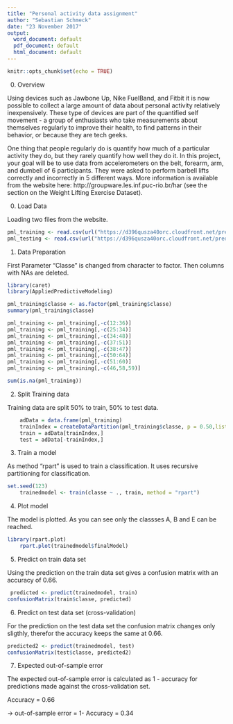 ---
title: "Personal activity data assignment"
author: "Sebastian Schmeck"
date: "23 November 2017"
output:
  word_document: default
  pdf_document: default
  html_document: default
---

```{r setup, include=FALSE}
knitr::opts_chunk$set(echo = TRUE)
```

0. Overview

Using devices such as Jawbone Up, Nike FuelBand, and Fitbit it is now possible to collect a large amount of data about personal activity relatively inexpensively. These type of devices are part of the quantified self movement - a group of enthusiasts who take measurements about themselves regularly to improve their health, to find patterns in their behavior, or because they are tech geeks.

One thing that people regularly do is quantify how much of a particular activity they do, but they rarely quantify how well they do it. In this project, your goal will be to use data from accelerometers on the belt, forearm, arm, and dumbell of 6 participants. They were asked to perform barbell lifts correctly and incorrectly in 5 different ways. More information is available from the website here: http://groupware.les.inf.puc-rio.br/har (see the section on the Weight Lifting Exercise Dataset).

0. Load Data

Loading two files from the website.

```{r, echo= TRUE}
pml_training <- read.csv(url("https://d396qusza40orc.cloudfront.net/predmachlearn/pml-training.csv"))
pml_testing <- read.csv(url("https://d396qusza40orc.cloudfront.net/predmachlearn/pml-testing.csv"))

```


1. Data Preparation

First Parameter "Classe" is changed from character to factor. Then columns with NAs are deleted.

```{r, echo=TRUE}
library(caret)
library(AppliedPredictiveModeling)

pml_training$classe <- as.factor(pml_training$classe)
summary(pml_training$classe)

pml_training <- pml_training[,-c(12:36)]
pml_training <- pml_training[,-c(25:34)]
pml_training <- pml_training[,-c(34:48)]
pml_training <- pml_training[,-c(37:51)]
pml_training <- pml_training[,-c(38:47)]
pml_training <- pml_training[,-c(50:64)]
pml_training <- pml_training[,-c(51:60)]
pml_training <- pml_training[,-c(46,58,59)]

sum(is.na(pml_training))

```


2. Split Training data

Training data are split 50% to train, 50% to test data.

```{r, echo=TRUE}
    adData = data.frame(pml_training)
    trainIndex = createDataPartition(pml_training$classe, p = 0.50,list=FALSE)
    train = adData[trainIndex,]
    test = adData[-trainIndex,]
```


3. Train a model

As method "rpart" is used to train a classification. It uses recursive partitioning for classification.

```{r, echo=TRUE}
set.seed(123)
    trainedmodel <- train(classe ~ ., train, method = "rpart")
```


4. Plot model

The model is plotted. As you can see only the classses A, B and E can be reached.

```{r, echo=TRUE}
library(rpart.plot)
    rpart.plot(trainedmodel$finalModel)
```


5. Predict on train data set

Using the prediction on the train data set gives a confusion matrix with an accuracy of 0.66.

```{r, echo=TRUE}
 predicted <- predict(trainedmodel, train)
confusionMatrix(train$classe, predicted)
```


6. Predict on test data set (cross-validation)

For the prediction on the test data set the confusion matrix changes only sligthly, therefor the accuracy keeps the same at 0.66.

```{r, echo=TRUE}
predicted2 <- predict(trainedmodel, test)
confusionMatrix(test$classe, predicted2)
```

7. Expected out-of-sample error

The expected out-of-sample error is calculated as 1 - accuracy for predictions made against the cross-validation set.

Accuracy = 0.66

-> out-of-sample error = 1- Accuracy = 0.34

